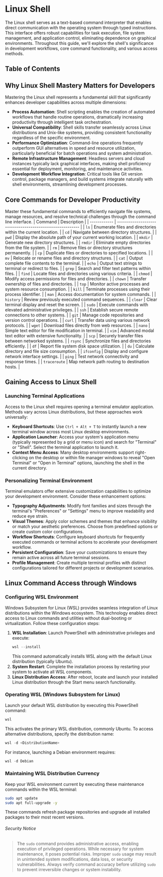 
# Linux Shell

The Linux shell serves as a text-based command interpreter that enables direct communication with the operating system through typed instructions. This interface offers robust capabilities for task execution, file system management, and application control, eliminating dependence on graphical environments. Throughout this guide, we'll explore the shell's significance in development workflows, core command functionality, and various access methods.

## Table of Contents

## Why Linux Shell Mastery Matters for Developers

Mastering the Linux shell represents a fundamental skill that significantly enhances developer capabilities across multiple dimensions:

- **Process Automation**: Shell scripting enables the creation of automated workflows that handle routine operations, dramatically increasing productivity through intelligent task orchestration.
- **Universal Compatibility**: Shell skills transfer seamlessly across Linux distributions and Unix-like systems, providing consistent functionality regardless of the specific environment.
- **Performance Optimization**: Command-line operations frequently outperform GUI alternatives in speed and resource utilization, particularly beneficial for batch operations and system administration.
- **Remote Infrastructure Management**: Headless servers and cloud instances typically lack graphical interfaces, making shell proficiency essential for deployment, monitoring, and maintenance activities.
- **Development Workflow Integration**: Critical tools like Git version control, package managers, and build systems integrate naturally with shell environments, streamlining development processes.

<BackToTop />

## Core Commands for Developer Productivity

Master these fundamental commands to efficiently navigate file systems, manage resources, and resolve technical challenges through the command line interface.
| Command | Description |
| ------------ | ---------------------------------------------------------- |
| `ls` | Enumerate files and directories within the current location. |
| `cd` | Navigate between directory structures. |
| `pwd` | Display the absolute path of your current working location. |
| `mkdir` | Generate new directory structures. |
| `rmdir` | Eliminate empty directories from the file system. |
| `rm` | Remove files or directory structures permanently. |
| `cp` | Duplicate files or directories to specified locations. |
| `mv` | Relocate or rename files and directory structures. |
| `cat` | Output complete file contents to the terminal. |
| `echo` | Output text strings to terminal or redirect to files. |
| `grep` | Search and filter text patterns within files. |
| `find` | Locate files and directories using various criteria. |
| `chmod` | Modify access permissions for files and directories. |
| `chown` | Transfer ownership of files and directories. |
| `top` | Monitor active processes and system resource consumption. |
| `kill` | Terminate processes using their process identifier. |
| `man` | Access documentation for system commands. |
| `history` | Review previously executed command sequences. |
| `clear` | Clear terminal display and reset the screen. |
| `sudo` | Execute commands with elevated administrative privileges. |
| `ssh` | Establish secure remote connections to other systems. |
| `git` | Manage code repositories and version control operations. |
| `curl` | Transfer data using various network protocols. |
| `wget` | Download files directly from web resources. |
| `nano` | Simple text editor for file modification in terminal. |
| `vim` | Advanced modal text editor with extensive functionality. |
| `scp` | Securely transfer files between networked systems. |
| `rsync` | Synchronize files and directories efficiently. |
| `df` | Report file system disk space utilization. |
| `du` | Calculate directory and file size consumption. |
| `ifconfig` | Display and configure network interface settings. |
| `ping` | Test network connectivity and response times. |
| `traceroute` | Map network path routing to destination hosts. |

<BackToTop />

## Gaining Access to Linux Shell

### Launching Terminal Applications

Access to the Linux shell requires opening a terminal emulator application. Methods vary across Linux distributions, but these approaches work universally:

- **Keyboard Shortcuts**: Use `Ctrl + Alt + T` to instantly launch a new terminal window across most Linux desktop environments.
- **Application Launcher**: Access your system's application menu (typically represented by a grid or menu icon) and search for "Terminal" or "Shell". Select the terminal application to launch it.
- **Context Menu Access**: Many desktop environments support right-clicking on the desktop or within file manager windows to reveal "Open Terminal" or "Open in Terminal" options, launching the shell in the current directory.

### Personalizing Terminal Environment

Terminal emulators offer extensive customization capabilities to optimize your development environment. Consider these enhancement options:

- **Typography Adjustments**: Modify font families and sizes through the terminal's "Preferences" or "Settings" menu to improve readability and reduce eye strain.
- **Visual Themes**: Apply color schemes and themes that enhance visibility or match your aesthetic preferences. Choose from predefined options or create custom color configurations.
- **Workflow Shortcuts**: Configure keyboard shortcuts for frequently executed commands or terminal actions to accelerate your development workflow.
- **Persistent Configuration**: Save your customizations to ensure they remain active across all future terminal sessions.
- **Profile Management**: Create multiple terminal profiles with distinct configurations tailored for different projects or development scenarios.

<BackToTop />

## Linux Command Access through Windows

### Configuring WSL Environment

Windows Subsystem for Linux (WSL) provides seamless integration of Linux distributions within the Windows ecosystem. This technology enables direct access to Linux commands and utilities without dual-booting or virtualization. Follow these configuration steps:

1. **WSL Installation**: Launch PowerShell with administrative privileges and execute:
   ```powershell
   wsl --install
   ```
   This command automatically installs WSL along with the default Linux distribution (typically Ubuntu).
2. **System Restart**: Complete the installation process by restarting your system to activate all WSL components.
3. **Linux Distribution Access**: After reboot, locate and launch your installed Linux distribution through the Start menu search functionality.

### Operating WSL (Windows Subsystem for Linux)

Launch your default WSL distribution by executing this PowerShell command:

```powershell
wsl
```

This activates the primary WSL distribution, commonly Ubuntu.
To access alternative distributions, specify the distribution name:

```powershell
wsl -d <DistributionName>
```

For instance, launching a Debian environment requires:

```powershell
wsl -d Debian
```

<BackToTop />

### Maintaining WSL Distribution Currency

Keep your WSL environment current by executing these maintenance commands within the WSL terminal:

```bash
sudo apt update
sudo apt full-upgrade -y
```

These commands refresh package repositories and upgrade all installed packages to their most recent versions.

###### Security Notice

> The `sudo` command provides administrative access, enabling execution of privileged operations. While necessary for system maintenance, it poses potential risks. Improper `sudo` usage may result in unintended system modifications, data loss, or security vulnerabilities. Always verify command accuracy before utilizing `sudo` to prevent irreversible changes or system instability.

<BackToTop />
